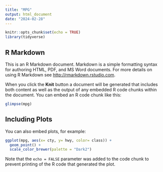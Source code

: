 ---
title: "MPG"
output: html_document
date: "2024-02-28"
---

```{r setup, include=FALSE}
knitr::opts_chunk$set(echo = TRUE)
library(tidyverse)
```

## R Markdown

This is an R Markdown document. Markdown is a simple formatting syntax for authoring HTML, PDF, and MS Word documents. For more details on using R Markdown see <http://rmarkdown.rstudio.com>.

When you click the **Knit** button a document will be generated that includes both content as well as the output of any embedded R code chunks within the document. You can embed an R code chunk like this:

```{r mpg}
glimpse(mpg)
```

## Including Plots

You can also embed plots, for example:

```{r pressure, echo=FALSE}
ggplot(mpg, aes(x= cty, y= hwy, color= class)) +
  geom_point() +
  scale_color_brewer(palette = "Dark2")
```

Note that the `echo = FALSE` parameter was added to the code chunk to prevent printing of the R code that generated the plot.
